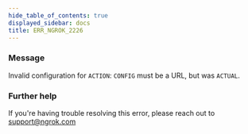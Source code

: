 ```yaml
---
hide_table_of_contents: true
displayed_sidebar: docs
title: ERR_NGROK_2226
---
```


### Message

Invalid configuration for `ACTION`: `CONFIG` must be a URL, but was `ACTUAL`.

<ErrorDetails />

### Further help

If you're having trouble resolving this error, please reach out to [support@ngrok.com](mailto:support@ngrok.com?subject=Help%20with%20ERR_NGROK_2226)
